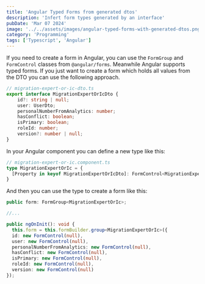 ```yaml
---
title: 'Angular Typed Forms from generated dtos'
description: 'Infert form types generated by an interface'
pubDate: 'Mar 07 2024'
image: '../../assets/images/angular-typed-forms-with-generated-dtos.png'
category: 'Programming'
tags: ['Typescript', 'Angular']
---
```

If you need to create a form in Angular, you can use the `FormGroup` and `FormControl` classes from `@angular/forms`. Meanwhile Angular supports typed forms.
If you just want to create a form which holds all values from the DTO you can use the following approach.

```typescript
// migration-expert-or-ic-dto.ts
export interface MigrationExpertOrIcDto { 
    id?: string | null;
    user: UserDto;
    personalNumberFromAnalytics: number;
    hasConflict: boolean;
    isPrimary: boolean;
    roleId: number;
    version?: number | null;
}
``` 

In your Angular component you can define a new type like this:
```typescript
// migration-expert-or-ic.component.ts
type MigrationExpertOrIc = {
  [Property in keyof MigrationExpertOrIcDto]: FormControl<MigrationExpertOrIcDto[Property]>;
}
``` 

And then you can use the type to create a form like this:
```typescript
public form: FormGroup<MigrationExpertOrIc>;

//...

public ngOnInit(): void {
  this.form = this.formBuilder.group<MigrationExpertOrIc>({
  id: new FormControl(null),
  user: new FormControl(null),
  personalNumberFromAnalytics: new FormControl(null),
  hasConflict: new FormControl(null),
  isPrimary: new FormControl(null),
  roleId: new FormControl(null),
  version: new FormControl(null)
});
``` 

